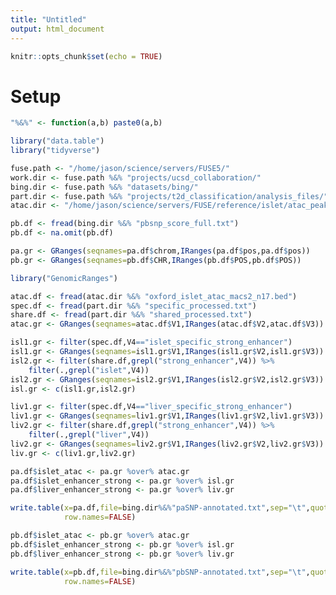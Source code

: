 ```yaml
---
title: "Untitled"
output: html_document
---
```


```r
knitr::opts_chunk$set(echo = TRUE)
```

# Setup 

```r
"%&%" <- function(a,b) paste0(a,b)

library("data.table")
library("tidyverse")

fuse.path <- "/home/jason/science/servers/FUSE5/"
work.dir <- fuse.path %&% "projects/ucsd_collaboration/"
bing.dir <- fuse.path %&% "datasets/bing/"
part.dir <- fuse.path %&% "projects/t2d_classification/analysis_files/"
atac.dir <- "/home/jason/science/servers/FUSE/reference/islet/atac_peaks/"

```

```r

pb.df <- fread(bing.dir %&% "pbsnp_score_full.txt")
pb.df <- na.omit(pb.df)

pa.gr <- GRanges(seqnames=pa.df$chrom,IRanges(pa.df$pos,pa.df$pos))
pb.gr <- GRanges(seqnames=pb.df$CHR,IRanges(pb.df$POS,pb.df$POS))

```

```r

library("GenomicRanges")

atac.df <- fread(atac.dir %&% "oxford_islet_atac_macs2_n17.bed")
spec.df <- fread(part.dir %&% "specific_processed.txt")
share.df <- fread(part.dir %&% "shared_processed.txt")
atac.gr <- GRanges(seqnames=atac.df$V1,IRanges(atac.df$V2,atac.df$V3))

isl1.gr <- filter(spec.df,V4=="islet_specific_strong_enhancer")
isl1.gr <- GRanges(seqnames=isl1.gr$V1,IRanges(isl1.gr$V2,isl1.gr$V3))
isl2.gr <- filter(share.df,grepl("strong_enhancer",V4)) %>% 
    filter(.,grepl("islet",V4))
isl2.gr <- GRanges(seqnames=isl2.gr$V1,IRanges(isl2.gr$V2,isl2.gr$V3))
isl.gr <- c(isl1.gr,isl2.gr)

liv1.gr <- filter(spec.df,V4=="liver_specific_strong_enhancer")
liv1.gr <- GRanges(seqnames=liv1.gr$V1,IRanges(liv1.gr$V2,liv1.gr$V3))
liv2.gr <- filter(share.df,grepl("strong_enhancer",V4)) %>% 
    filter(.,grepl("liver",V4))
liv2.gr <- GRanges(seqnames=liv2.gr$V1,IRanges(liv2.gr$V2,liv2.gr$V3))
liv.gr <- c(liv1.gr,liv2.gr)

```


```r

pa.df$islet_atac <- pa.gr %over% atac.gr
pa.df$islet_enhancer_strong <- pa.gr %over% isl.gr
pa.df$liver_enhancer_strong <- pa.gr %over% liv.gr

write.table(x=pa.df,file=bing.dir%&%"paSNP-annotated.txt",sep="\t",quote=FALSE,
            row.names=FALSE)

pb.df$islet_atac <- pb.gr %over% atac.gr
pb.df$islet_enhancer_strong <- pb.gr %over% isl.gr
pb.df$liver_enhancer_strong <- pb.gr %over% liv.gr

write.table(x=pb.df,file=bing.dir%&%"pbSNP-annotated.txt",sep="\t",quote=FALSE,
            row.names=FALSE)

```


